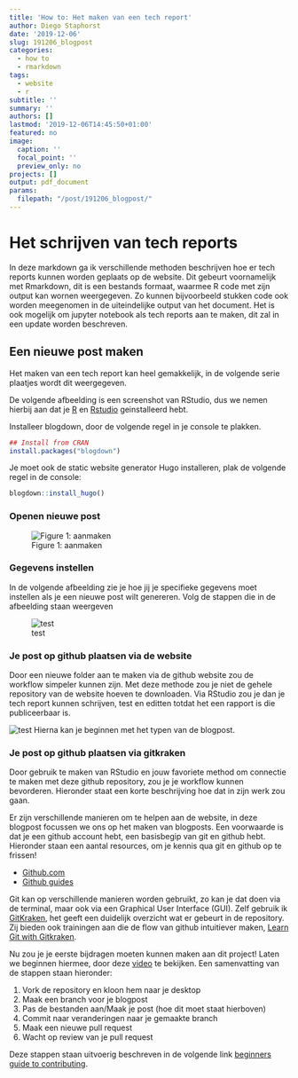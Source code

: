 ```yaml
---
title: 'How to: Het maken van een tech report'
author: Diego Staphorst
date: '2019-12-06'
slug: 191206_blogpost
categories:
  - how to
  - rmarkdown
tags:
  - website
  - r
subtitle: ''
summary: ''
authors: []
lastmod: '2019-12-06T14:45:50+01:00'
featured: no
image:
  caption: ''
  focal_point: ''
  preview_only: no
projects: []
output: pdf_document
params:
  filepath: "/post/191206_blogpost/"
---
```


<!-- https://mikeyharper.uk/migrating-to-blogdown/ -->
<!-- https://yutani.rbind.io/post/2017-10-25-blogdown-custom/ -->
<!-- https://alison.rbind.io/post/2019-02-21-hugo-page-bundles/ -->

# Het schrijven van tech reports
In deze markdown ga ik verschillende methoden beschrijven hoe er tech reports kunnen worden geplaats op de website. Dit gebeurt voornamelijk met Rmarkdown, dit is een bestands formaat, waarmee R code met zijn output kan wornen weergegeven. Zo kunnen bijvoorbeeld stukken code ook worden meegenomen in de uiteindelijke output van het document. Het is ook mogelijk om jupyter notebook als tech reports aan te maken, dit zal in een update worden beschreven.

## Een nieuwe post maken
Het maken van een tech report kan heel gemakkelijk, in de volgende serie plaatjes wordt dit weergegeven.

De volgende afbeelding is een screenshot van RStudio, dus we nemen hierbij aan dat je [R](https://www.r-project.org) en [Rstudio](https://www.rstudio.com) geinstalleerd hebt.

Installeer blogdown, door de volgende regel in je console te plakken.

```r
## Install from CRAN
install.packages("blogdown")
```

Je moet ook de static website generator Hugo installeren, plak de volgende regel in de console:

```r
blogdown::install_hugo()
```


### Openen nieuwe post
![Figure 1: aanmaken ](../static/nieuwe_post1.png)

### Gegevens instellen
In de volgende afbeelding zie je hoe jij je specifieke gegevens moet instellen als je een nieuwe post wilt genereren. Volg de stappen die in de afbeelding staan weergeven

![test](../static/nieuwe_post2.png)

### Je post op github plaatsen via de website
Door een nieuwe folder aan te maken via de github website zou de workflow simpeler kunnen zijn. Met deze methode zou je niet de gehele repository van de website hoeven te downloaden. Via RStudio zou je dan je tech report kunnen schrijven, test en editten totdat het een rapport is die publiceerbaar is.

![test](../static/nieuwe_post.png)
Hierna kan je beginnen met het typen van de blogpost.

### Je post op github plaatsen via gitkraken
Door gebruik te maken van RStudio en jouw favoriete method om connectie te maken met deze github repository, zou je je workflow kunnen bevorderen. Hieronder staat een korte beschrijving hoe dat in zijn werk zou gaan.

Er zijn verschillende manieren om te helpen aan de website, in deze blogpost focussen we ons op het maken van blogposts. Een voorwaarde is dat je een github account hebt, een basisbegip van git en github hebt. Hieronder staan een aantal resources, om je kennis qua git en github op te frissen!

* [Github.com](https://github.com)
* [Github guides](https://guides.github.com/)

Git kan op verschillende manieren worden gebruikt, zo kan je dat doen via de terminal, maar ook via een Graphical User Interface (GUI). Zelf gebruik ik [GitKraken](https://www.gitkraken.com/), het geeft een duidelijk overzicht wat er gebeurt in de repository.  Zij bieden ook trainingen aan die de flow van github intuitiever maken, [Learn Git with Gitkraken](https://www.gitkraken.com/learn-git).

Nu zou je je eerste bijdragen moeten kunnen maken aan dit project! Laten we beginnen hiermee, door deze [video](https://www.youtube.com/watch?v=j_qpzND5yAg) te bekijken. Een samenvatting van de stappen staan hieronder:

1. Vork de repository en kloon hem naar je desktop
2. Maak een branch voor je blogpost
3. Pas de bestanden aan/Maak je post (hoe dit moet staat hierboven)
4. Commit naar veranderingen naar je gemaakte branch
5. Maak een nieuwe pull request
6. Wacht op review van je pull request

Deze stappen staan uitvoerig beschreven in de volgende link [beginners guide to contributing](https://akrabat.com/the-beginners-guide-to-contributing-to-a-github-project/).


